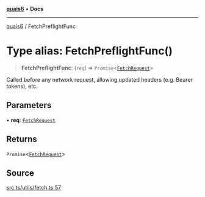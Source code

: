 [**quais6**](../README.md) • **Docs**

***

[quais6](../globals.md) / FetchPreflightFunc

# Type alias: FetchPreflightFunc()

> **FetchPreflightFunc**: (`req`) => `Promise`\<[`FetchRequest`](../classes/FetchRequest.md)\>

Called before any network request, allowing updated headers (e.g. Bearer tokens), etc.

## Parameters

• **req**: [`FetchRequest`](../classes/FetchRequest.md)

## Returns

`Promise`\<[`FetchRequest`](../classes/FetchRequest.md)\>

## Source

[src.ts/utils/fetch.ts:57](https://github.com/dominant-strategies/quais-6.js/blob/aca1855329c3946c627ab7f16ac5304cea7d20c5/src.ts/utils/fetch.ts#L57)
